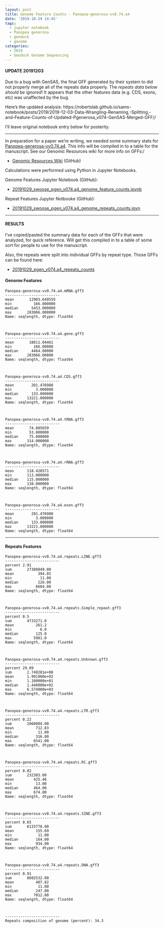 ```yaml
---
layout: post
title: Genome Feature Counts - Panopea-generosa-vv0.74.a4
date: '2019-10-29 14:45'
tags:
  - jupyter notebook
  - Panopea generosa
  - geoduck
  - genome
categories:
  - 2019
  - Geoduck Genome Sequencing
---
```

#### UPDATE 20191203

Due to a bug with GenSAS, the final GFF generated by their system to did not properly merge all of the repeats data properly. The _repeats data below should be ignored_! It appears that the other features data (e.g. CDS, exons, etc) was unaffected by the bug.

Here's the updated analysis: https://robertslab.github.io/sams-notebook/posts/2019/2019-12-03-Data-Wrangling-Renaming,-Splitting,-and-Feature-Counts-of-Updated-Pgenerosa_v074-GenSAS-Merged-GFF//

I'll leave original notebook entry below for posterity.

---

In preparation for a paper we're writing, we needed some summary stats for [Panopea-generosa-vv0.74.a4](https://robertslab.github.io/sams-notebook/posts/2019/2019-09-28-Genome-Annotation-Pgenerosa_v074-a4-Using-GenSAS/). This info will be compiled in to a table for the manuscript. See our Genomic Resources wiki for more info on GFFs:/

- [Genomic Resources Wiki](https://github.com/RobertsLab/resources/wiki/Genomic-Resources) (GitHub)

Calculations were performed using Python in  Jupyter Notebooks.

Genome Features Jupyter Notebook (GitHub):

 - [20191029_swoose_pgen_v074.a4_genome_feature_counts.ipynb](https://github.com/RobertsLab/code/blob/master/notebooks/sam/20191029_swoose_pgen_v074.a4_genome_feature_counts.ipynb)

 Repeat Features Jupyter Notbooke (GitHub):

 - [20191029_swoose_pgen_v074.a4_genome_repeats_counts.ipyn](https://github.com/RobertsLab/code/blob/master/notebooks/sam/20191029_swoose_pgen_v074.a4_genome_repeats_counts.ipynb)

---

#### RESULTS

I've copied/pasted the summary data for each of the GFFs that were analyzed, for quick reference. Will get this compiled in to a table of some sort for people to use for the manuscript.

Also, the repeats were split into individual GFFs by repeat type. Those GFFs can be found here:

- [20191029_pgen_v074.a4_repeats_counts](https://gannet.fish.washington.edu/Atumefaciens/20191029_pgen_v074.a4_repeats_counts/)


#### Genome Features
```
Panopea-generosa-vv0.74.a4.mRNA.gff3
-------------------------
mean       12903.649559
min          166.000000
median      5453.000000
max       283066.000000
Name: seqlength, dtype: float64



Panopea-generosa-vv0.74.a4.gene.gff3
-------------------------
mean       10811.04461
min          166.00000
median      4464.00000
max       283066.00000
Name: seqlength, dtype: float64



Panopea-generosa-vv0.74.a4.CDS.gff3
-------------------------
mean        201.476988
min           3.000000
median      133.000000
max       13221.000000
Name: seqlength, dtype: float64



Panopea-generosa-vv0.74.a4.tRNA.gff3
-------------------------
mean       74.805659
min        53.000000
median     75.000000
max       314.000000
Name: seqlength, dtype: float64



Panopea-generosa-vv0.74.a4.rRNA.gff3
-------------------------
mean      118.428571
min       113.000000
median    115.000000
max       138.000000
Name: seqlength, dtype: float64



Panopea-generosa-vv0.74.a4.exon.gff3
-------------------------
mean        201.476988
min           3.000000
median      133.000000
max       13221.000000
Name: seqlength, dtype: float64
```

---

#### Repeats Features
```
Panopea-generosa-vv0.74.a4.repeats.LINE.gff3
-------------------------
percent 2.91
sum       27388849.00
mean           394.85
min             11.00
median         226.00
max           6604.00
Name: seqlength, dtype: float64



Panopea-generosa-vv0.74.a4.repeats.Simple_repeat.gff3
-------------------------
percent 0.5
sum       4733271.0
mean          261.2
min             6.0
median        125.0
max          5981.0
Name: seqlength, dtype: float64



Panopea-generosa-vv0.74.a4.repeats.Unknown.gff3
-------------------------
percent 29.09
sum       2.740281e+08
mean      1.991900e+02
min       1.100000e+01
median    1.440000e+02
max       6.574000e+03
Name: seqlength, dtype: float64



Panopea-generosa-vv0.74.a4.repeats.LTR.gff3
-------------------------
percent 0.22
sum       2060084.00
mean          712.83
min            11.00
median        316.00
max          6541.00
Name: seqlength, dtype: float64



Panopea-generosa-vv0.74.a4.repeats.RC.gff3
-------------------------
percent 0.02
sum       232303.00
mean         425.46
min           13.00
median       464.00
max          674.00
Name: seqlength, dtype: float64



Panopea-generosa-vv0.74.a4.repeats.SINE.gff3
-------------------------
percent 0.65
sum       6133778.00
mean          155.69
min            11.00
median        164.00
max           934.00
Name: seqlength, dtype: float64



Panopea-generosa-vv0.74.a4.repeats.DNA.gff3
-------------------------
percent 0.91
sum       8602532.00
mean          407.82
min            11.00
median        247.00
max          7012.00
Name: seqlength, dtype: float64



-------------------------
Repeats composition of genome (percent): 34.3
```
